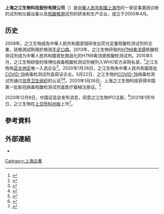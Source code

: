 '''上海之江生物科技股份有限公司'''（{{SSE|688317}}）是[[中華人民共和國|中華人民共和國]][[上海市|上海市]]的一家從事基因诊断的试剂和仪器设备以及[[核酸檢測|核酸檢測]]试剂的研发和生产企业，成立于2005年4月。

==历史 ==
2008年，之江生物成為中華人民共和國首個研发出荧光定量核酸检测试剂的企業，該檢測試劑用於檢測[[手足口病|手足口病]]。2013年，之江生物研發的[[H7N9禽流感|H7N9禽流感]]核酸检测试剂成为中華人民共和國首批商品化的H7N9禽流感核酸检测试剂。2015年5月，之江生物研發的埃博拉病毒核酸检测试剂被列入WHO官方采购名录，<ref>{{cite news |title=中国国产埃博拉病毒检测试剂盒获世界卫生组织批准和推介 |url=https://world.huanqiu.com/article/9CaKrnJL17u |accessdate=2021-11-03 |work=环球网 |archive-date=2021-11-05 |archive-url=https://web.archive.org/web/20211105162259/https://world.huanqiu.com/article/9CaKrnJL17u }}</ref>之江生物為[[亚太地区|亚太地区]]唯一入选企业<ref>{{cite news |title=之江生物邵俊斌：用产品说话，传递“中国力量” |url=http://www.stcn.com/kcb/gsxw/202101/t20210118_2743264.html |publisher=上海证券报 |accessdate=2021-02-09 |archive-date=2021-02-12 |archive-url=https://web.archive.org/web/20210212220548/http://www.stcn.com/kcb/gsxw/202101/t20210118_2743264.html |dead-url=no }}</ref>。2020年1月26日，之江生物為中華人民共和國首批[[COVID-19|COVID-19]]病毒检测试剂盒获证企业。5月22日，之江生物的[[COVID-19|COVID-19]]病毒检测试剂通过[[世界卫生组织|世界卫生组织]]的认证<ref>{{cite news |title=關於之江 |url=https://www.liferiver.com.cn/aboutUs.html |publisher=上海之江生物科技股份有限公司}}</ref><ref>{{cite news |title=之江生物：“小盒子”承载我们的使命 |url=http://www.xinhuanet.com/fortune/2020-12/04/c_1126821143.htm |publisher=新华社}}</ref>。2020年1月26日，上海之江生物科技获得中国第一批新冠病毒核酸检测试剂盒医疗器械注册证。<ref>{{cite news |title=4个新型冠状病毒检测产品获批 将供应市场 |url=https://china.huanqiu.com/article/9CaKrnKp5cb |accessdate=2021-11-03 |work=环球网 |archive-date=2021-11-05 |archive-url=https://web.archive.org/web/20211105155935/https://china.huanqiu.com/article/9CaKrnKp5cb }}</ref>

2020年12月8日，中国证监会发布消息，同意之江生物IPO注册。<ref>{{cite news |title=这两家械企登陆科创板 |url=http://med.china.com.cn/content/pid/225805/tid/1026 |accessdate=2021-11-03 |work=中国网 |archive-date=2021-11-03 |archive-url=https://web.archive.org/web/20211103040849/http://med.china.com.cn/content/pid/225805/tid/1026 }}</ref>2021年1月18日，之江生物在[[上交所|上交所]][[科创板|科创板]]上市<ref>{{cite news |title=分子诊断企业之江生物登陆科创板 |url=https://www.sohu.com/a/445233432_120988533 |publisher=中国证券报 |accessdate=2021-02-09 |archive-date=2021-02-12 |archive-url=https://web.archive.org/web/20210212232228/https://www.sohu.com/a/445233432_120988533 |dead-url=no }}</ref>。

== 參考資料 ==
{{Reflist|2}}

== 外部連結 ==
*{{official|https://www.liferiver.com.cn/}}

[[Category:上海企業|Category:上海企業]]